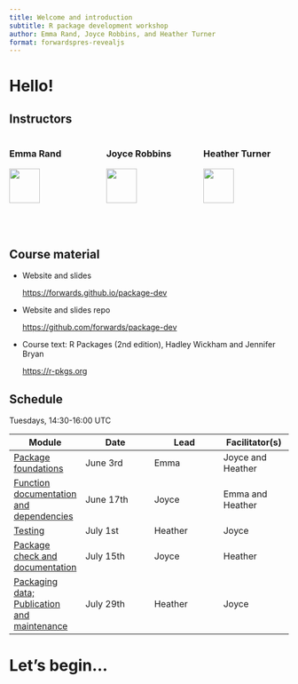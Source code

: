```yaml
---
title: Welcome and introduction
subtitle: R package development workshop
author: Emma Rand, Joyce Robbins, and Heather Turner
format: forwardspres-revealjs
---
```


# Hello! {.inverse .center-h}

## Instructors

:::: {.columns}

::: {.column width="33%"}
### Emma Rand

![](../images/instructors/emmarand.jpg){width=60%}

:::{.smaller80}
Professor of Biology

University of York
:::
:::

::: {.column width="33%"}
### Joyce Robbins

![](../images/instructors/joycerobbins.jpg){width=60%}

:::{.smaller80}
Senior Lecturer in Statistics

Columbia University
:::
:::

::: {.column width="33%"}
### Heather Turner

![](../images/instructors/heatherturner.jpeg){width=60%}

:::{.smaller80}
RSE Fellow

University of Warwick
:::

:::

::::


## Course material

- Website and slides 
  
  <https://forwards.github.io/package-dev>
  
- Website and slides repo

  <https://github.com/forwards/package-dev>
  
- Course text: R Packages (2nd edition), Hadley Wickham and Jennifer Bryan

  <https://r-pkgs.org>
  
## Schedule

Tuesdays, 14:30-16:00 UTC

:::{.smaller90}
| Module | Date | Lead | Facilitator(s) |
|----|----|----|----|
| [Package foundations](../modules/01-package-foundations/index.qmd) | June 3rd | Emma | Joyce and Heather |
| [Function documentation and dependencies](../modules/02-documentation/index.qmd) | June 17th | Joyce | Emma and Heather |
| [Testing](../modules/03-testing/index.qmd) | July 1st | Heather | Joyce |
| [Package check and documentation](../modules/04-check-package-documentation/index.qmd) | July 15th | Joyce | Heather |
| [Packaging data; Publication and maintenance](../modules/05-data-publication-maintenance/index.qmd) | July 29th | Heather | Joyce |
:::

# Let's begin... {.inverse .center-h}

